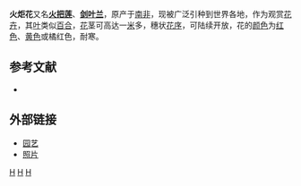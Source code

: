 {{Speciesbox
| taxon = Kniphofia uvaria
| image = Kniphofia uvaria 3.jpg
| image_caption =  ''Kniphofia uvaria'' 
| binomial_authority = [[Carolus_Linnaeus|L.]]
}}
'''火炬花'''又名'''[[火把莲|火把莲]]'''、'''[[剑叶兰|剑叶兰]]'''，原产于[[南非|南非]]，现被广泛引种到世界各地，作为观赏[[花卉|花卉]]，其[[叶|叶]]类似[[百合|百合]]，[[花|花]]茎可高达一[[米_(單位)|米]]多，穗状[[花序|花序]]，可陆续开放，花的[[颜色|颜色]]为[[红色|红色]]、[[黄色|黄色]]或橘红色，耐寒。

==参考文献==
* {{cite book | author=Pink, A. | url=http://www.gutenberg.org/etext/11892 | title=Gardening for the Million | year=2004 | publisher=[[Project_Gutenberg|Project Gutenberg Literary Archive Foundation]] | access-date=2008-10-30 | archive-date=2009-09-24 | archive-url=https://web.archive.org/web/20090924230925/http://www.gutenberg.org/etext/11892 | dead-url=no }}

==外部链接==
*[http://www.thegardenhelper.com/tritoma.html 园艺] {{Wayback|url=http://www.thegardenhelper.com/tritoma.html |date=20081026071808 }}
*[http://www.digitalphoto.pl/en/photos-images/2303/ 照片] {{Wayback|url=http://www.digitalphoto.pl/en/photos-images/2303/ |date=20080929013517 }}
{{Taxonbar|from=Q159203}}

[[Category:花|H]]
[[Category:火把莲属|H]]
[[Category:卡尔·林奈命名的生物分类|H]]


{{plant-stub}}